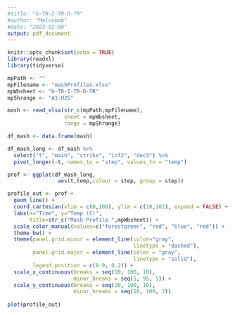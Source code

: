```yaml
---
#title: "b-TR-I-TR-D-TR"
#author: "Melonbob"
#date: "2023-02-06"
output: pdf_document
---
```

<!--
MIT License

Copyright (c) 2022-2023 Melonbob (Robert F. Burgie) <brew.Melonbob@mac.com>

Permission is hereby granted, free of charge, to any person obtaining a copy
of this software and associated documentation files (the "Software"), to deal
in the Software without restriction, including without limitation the rights
to use, copy, modify, merge, publish, distribute, sublicense, and/or sell
copies of the Software, and to permit persons to whom the Software is
furnished to do so, subject to the following conditions:

The above copyright notice and this permission notice shall be included in all
copies or substantial portions of the Software.

THE SOFTWARE IS PROVIDED "AS IS", WITHOUT WARRANTY OF ANY KIND, EXPRESS OR
IMPLIED, INCLUDING BUT NOT LIMITED TO THE WARRANTIES OF MERCHANTABILITY,
FITNESS FOR A PARTICULAR PURPOSE AND NONINFRINGEMENT. IN NO EVENT SHALL THE
AUTHORS OR COPYRIGHT HOLDERS BE LIABLE FOR ANY CLAIM, DAMAGES OR OTHER
LIABILITY, WHETHER IN AN ACTION OF CONTRACT, TORT OR OTHERWISE, ARISING FROM,
OUT OF OR IN CONNECTION WITH THE SOFTWARE OR THE USE OR OTHER DEALINGS IN THE
SOFTWARE.-->
```r
knitr::opts_chunk$set(echo = TRUE)
library(readxl)
library(tidyverse)
```

```r
mpPath <- ""
mpFilename <- "mashProfiles.xlsx"
mpWbsheet <- "b-TR-I-TR-D-TR"
mpShrange <- "A1:H25"

mash <- read_xlsx(str_c(mpPath,mpFilename), 
                  sheet = mpWbsheet, 
                  range = mpShrange)

df_mash <- data.frame(mash)

df_mash_long <- df_mash %>%
  select("t", "main", "strike", "inf2", "dec3") %>%
  pivot_longer(-t, names_to = "step", values_to = "temp")

prof <- ggplot(df_mash_long, 
                aes(t,temp,colour = step, group = step))

profile_out <- prof + 
  geom_line() + 
  coord_cartesian(xlim = c(0,100), ylim = c(10,101), expand = FALSE) +
  labs(x="Time", y="Temp (C)", 
       title=str_c("Mash Profile ",mpWbsheet)) + 
  scale_color_manual(values=c("forestgreen", "red", "blue", "red")) +
  theme_bw() +
  theme(panel.grid.minor = element_line(color="gray",
                                        linetype = "dashed"), 
        panel.grid.major = element_line(color = "gray", 
                                        linetype = "solid"),
        legend.position = c(0.9, 0.2)) +
  scale_x_continuous(breaks = seq(10, 100, 10), 
                     minor_breaks = seq(5, 95, 5)) +
  scale_y_continuous(breaks = seq(20, 100, 10), 
                     minor_breaks = seq(10, 100, 2))
  
plot(profile_out)

```
